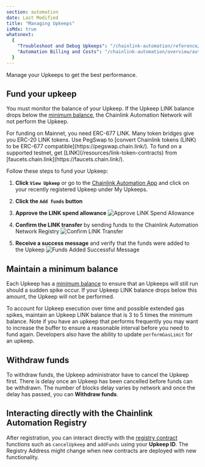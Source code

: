 ```yaml
---
section: automation
date: Last Modified
title: "Managing Upkeeps"
isMdx: true
whatsnext:
  {
    "Troubleshoot and Debug Upkeeps": "/chainlink-automation/reference/debugging-errors",
    "Automation Billing and Costs": "/chainlink-automation/overview/automation-economics",
  }
---
```



Manage your Upkeeps to get the best performance.

## Fund your upkeep

You must monitor the balance of your Upkeep. If the Upkeep LINK balance drops below the [minimum balance](/chainlink-automation/overview/automation-economics#minimum-balance), the Chainlink Automation Network will not perform the Upkeep.

<Aside type="tip" title="ERC-677 Link">
  For funding on Mainnet, you need ERC-677 LINK. Many token bridges give you ERC-20 LINK tokens. Use PegSwap to [convert
  Chainlink tokens (LINK) to be ERC-677 compatible](https://pegswap.chain.link/). To fund on a supported testnet, get
  [LINK](/resources/link-token-contracts) from [faucets.chain.link](https://faucets.chain.link/).
</Aside>

Follow these steps to fund your Upkeep:

1. **Click `View Upkeep`** or go to the [Chainlink Automation App](https://automation.chain.link) and click on your recently registered Upkeep under My Upkeeps.

1. **Click the `Add funds` button**

1. **Approve the LINK spend allowance**
   ![Approve LINK Spend Allowance](/images/automation/automation-approve-allowance.png)

1. **Confirm the LINK transfer** by sending funds to the Chainlink Automation Network Registry
   ![Confirm LINK Transfer](/images/automation/automation-confirm-transfer.png)

1. **Receive a success message** and verify that the funds were added to the Upkeep
   ![Funds Added Successful Message](/images/automation/automation-add-funds.png)

## Maintain a minimum balance

Each Upkeep has a [minimum balance](/chainlink-automation/overview/automation-economics#minimum-balance) to ensure that an Upkeeps will still run should a sudden spike occur. If your Upkeep LINK balance drops below this amount, the Upkeep will not be performed.

To account for Upkeep execution over time and possible extended gas spikes, maintain an Upkeep LINK balance that is 3 to 5 times the minimum balance. Note if you have an upkeep that performs frequently you may want to increase the buffer to ensure a reasonable interval before you need to fund again. Developers also have the ability to update `performGasLimit` for an upkeep.

## Withdraw funds

To withdraw funds, the Upkeep administrator have to cancel the Upkeep first. There is delay once an Upkeep has been cancelled before funds can be withdrawn. The number of blocks delay varies by network and once the delay has passed, you can **Withdraw funds**.

## Interacting directly with the Chainlink Automation Registry

After registration, you can interact directly with the [registry contract](/chainlink-automation/overview/supported-networks/#configurations) functions such as `cancelUpkeep` and `addFunds` using your **Upkeep ID**. The Registry Address might change when new contracts are deployed with new functionality.
